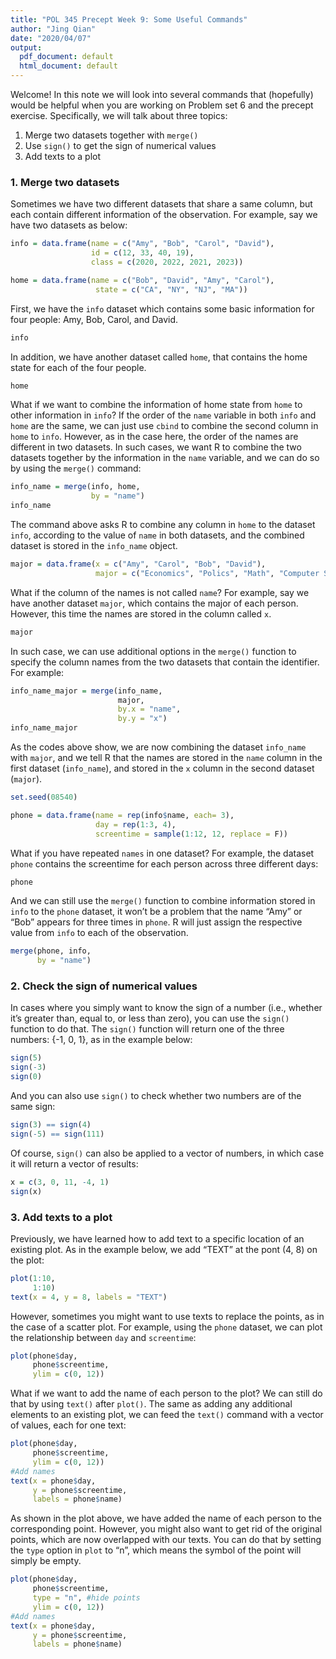 ```yaml
---
title: "POL 345 Precept Week 9: Some Useful Commands"
author: "Jing Qian"
date: "2020/04/07"
output:
  pdf_document: default
  html_document: default
---
```


Welcome! In this note we will look into several commands that (hopefully) would be helpful when you are working on Problem set 6 and the precept exercise. Specifically, we will talk about three topics: 

1. Merge two datasets together with `merge()`
2. Use `sign()` to get the sign of numerical values
3. Add texts to a plot 

### 1. Merge two datasets

Sometimes we have two different datasets that share a same column, but each contain different information of the observation. For example, say we have two datasets as below:

```r
info = data.frame(name = c("Amy", "Bob", "Carol", "David"),
                  id = c(12, 33, 40, 19),
                  class = c(2020, 2022, 2021, 2023))

home = data.frame(name = c("Bob", "David", "Amy", "Carol"),
                   state = c("CA", "NY", "NJ", "MA"))
```

First, we have the `info` dataset which contains some basic information for four people: Amy, Bob, Carol, and David. 

```r
info
```

In addition, we have another dataset called `home`, that contains the home state for each of the four people. 

```r
home
```

What if we want to combine the information of home state from `home` to other information in `info`? If the order of the `name` variable in both `info` and `home` are the same, we can just use `cbind` to combine the second column in `home` to `info`. However, as in the case here, the order of the names are different in two datasets. In such cases, we want R to combine the two datasets together by the information in the `name` variable, and we can do so by using the `merge()` command:

```r
info_name = merge(info, home, 
                  by = "name")
info_name
```

The command above asks R to combine any column in `home` to the dataset `info`, according to the value of `name` in both datasets, and the combined dataset is stored in the `info_name` object.

```r
major = data.frame(x = c("Amy", "Carol", "Bob", "David"),
                   major = c("Economics", "Polics", "Math", "Computer Science"))
```

What if the column of the names is not called `name`? For example, say we have another dataset `major`, which contains the major of each person. However, this time the names are stored in the column called `x`. 

```r
major
```

In such case, we can use additional options in the `merge()` function to specify the column names from the two datasets that contain the identifier. For example:


```r
info_name_major = merge(info_name,
                        major,
                        by.x = "name",
                        by.y = "x")
info_name_major
```

As the codes above show, we are now combining the dataset `info_name` with `major`, and we tell R that the names are stored in the `name` column in the first dataset (`info_name`), and stored in the `x` column in the second dataset (`major`). 

```r
set.seed(08540)

phone = data.frame(name = rep(info$name, each= 3),
                   day = rep(1:3, 4),
                   screentime = sample(1:12, 12, replace = F))
```

What if you have repeated `names` in one dataset? For example, the dataset `phone` contains the screentime for each person across three different days:

```r
phone
```

And we can still use the `merge()` function to combine information stored in `info` to the `phone` dataset, it won't be a problem that the name "Amy" or "Bob" appears for three times in `phone`. R will just assign the respective value from `info` to each of the observation. 

```r
merge(phone, info, 
      by = "name")
```

### 2. Check the sign of numerical values

In cases where you simply want to know the sign of a number (i.e., whether it's greater than, equal to, or less than zero), you can use the `sign()` function to do that. The `sign()` function will return one of the three numbers: {-1, 0, 1}, as in the example below:

```r
sign(5)
sign(-3)
sign(0)
```

And you can also use `sign()` to check whether two numbers are of the same sign:

```r
sign(3) == sign(4)
sign(-5) == sign(111)
```

Of course, `sign()` can also be applied to a vector of numbers, in which case it will return a vector of results:

```r
x = c(3, 0, 11, -4, 1)
sign(x)
```

### 3. Add texts to a plot

Previously, we have learned how to add text to a specific location of an existing plot. As in the example below, we add "TEXT" at the pont (4, 8) on the plot:

```r
plot(1:10, 
     1:10)
text(x = 4, y = 8, labels = "TEXT")
```

However, sometimes you might want to use texts to replace the points, as in the case of a scatter plot. For example, using the `phone` dataset, we can plot the relationship between `day` and `screentime`:

```r
plot(phone$day,
     phone$screentime,
     ylim = c(0, 12))
```

What if we want to add the name of each person to the plot? We can still do that by using `text()` after `plot()`. The same as adding any additional elements to an existing plot, we can feed the `text()` command with a vector of values, each for one text:

```r
plot(phone$day,
     phone$screentime,
     ylim = c(0, 12))
#Add names
text(x = phone$day,
     y = phone$screentime,
     labels = phone$name)
```

As shown in the plot above, we have added the name of each person to the corresponding point. However, you might also want to get rid of the original points, which are now overlapped with our texts. You can do that by setting the `type` option in `plot` to "n", which means the symbol of the point will simply be empty.

```r
plot(phone$day,
     phone$screentime,
     type = "n", #hide points
     ylim = c(0, 12))
#Add names
text(x = phone$day,
     y = phone$screentime,
     labels = phone$name)
```

